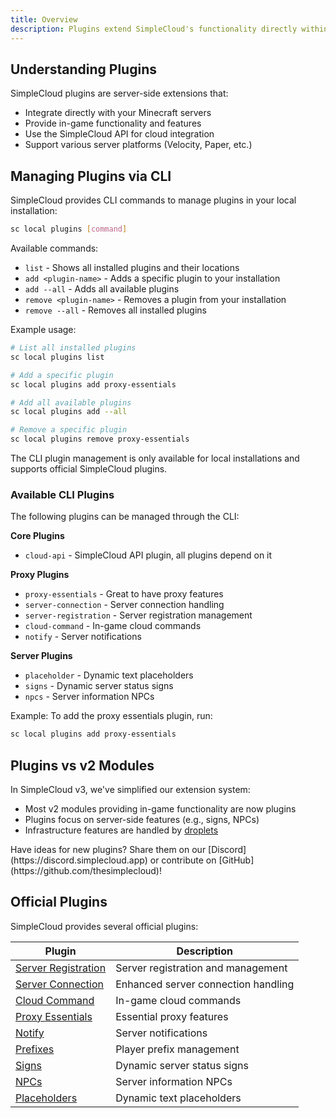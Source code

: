```yaml
---
title: Overview
description: Plugins extend SimpleCloud's functionality directly within your Minecraft servers. They utilize the SimpleCloud API to provide enhanced features and capabilities in-game.
---
```


## Understanding Plugins

SimpleCloud plugins are server-side extensions that:

- Integrate directly with your Minecraft servers
- Provide in-game functionality and features
- Use the SimpleCloud API for cloud integration
- Support various server platforms (Velocity, Paper, etc.)

## Managing Plugins via CLI

SimpleCloud provides CLI commands to manage plugins in your local installation:

```bash
sc local plugins [command]
```

Available commands:

- `list` - Shows all installed plugins and their locations
- `add <plugin-name>` - Adds a specific plugin to your installation
- `add --all` - Adds all available plugins
- `remove <plugin-name>` - Removes a plugin from your installation
- `remove --all` - Removes all installed plugins

Example usage:

```bash
# List all installed plugins
sc local plugins list

# Add a specific plugin
sc local plugins add proxy-essentials

# Add all available plugins
sc local plugins add --all

# Remove a specific plugin
sc local plugins remove proxy-essentials
```

<Callout>
  The CLI plugin management is only available for local installations and
  supports official SimpleCloud plugins.
</Callout>

### Available CLI Plugins

The following plugins can be managed through the CLI:

**Core Plugins**

- `cloud-api` - SimpleCloud API plugin, all plugins depend on it

**Proxy Plugins**

- `proxy-essentials` - Great to have proxy features
- `server-connection` - Server connection handling
- `server-registration` - Server registration management
- `cloud-command` - In-game cloud commands
- `notify` - Server notifications

**Server Plugins**

- `placeholder` - Dynamic text placeholders
- `signs` - Dynamic server status signs
- `npcs` - Server information NPCs

Example: To add the proxy essentials plugin, run:

```bash
sc local plugins add proxy-essentials
```

## Plugins vs v2 Modules

In SimpleCloud v3, we've simplified our extension system:

- Most v2 modules providing in-game functionality are now plugins
- Plugins focus on server-side features (e.g., signs, NPCs)
- Infrastructure features are handled by [droplets](/manual/droplet/overview)

<Callout>
  Have ideas for new plugins? Share them on our
  [Discord](https://discord.simplecloud.app) or contribute on
  [GitHub](https://github.com/thesimplecloud)!
</Callout>

## Official Plugins

SimpleCloud provides several official plugins:

| Plugin                                                     | Description                         |
| ---------------------------------------------------------- | ----------------------------------- |
| [Server Registration](/manual/plugins/server-registration) | Server registration and management  |
| [Server Connection](/manual/plugins/server-connection)     | Enhanced server connection handling |
| [Cloud Command](/manual/plugins/cloud-command)             | In-game cloud commands              |
| [Proxy Essentials](/manual/plugins/proxy-essentials)       | Essential proxy features            |
| [Notify](/manual/plugins/notify)                           | Server notifications                |
| [Prefixes](/manual/plugins/prefixes)                       | Player prefix management            |
| [Signs](/manual/plugins/signs)                             | Dynamic server status signs         |
| [NPCs](/manual/plugins/npcs)                               | Server information NPCs             |
| [Placeholders](/manual/plugins/placeholders)               | Dynamic text placeholders           |
